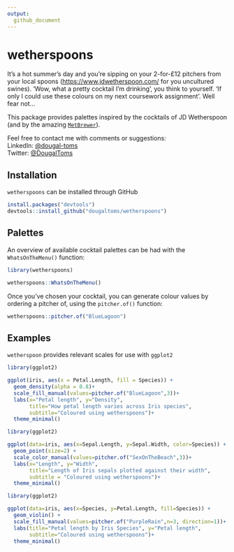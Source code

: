 ```yaml
---
output:
  github_document
---
```


<!-- README.md is generated from README.Rmd. Please edit that file -->

# wetherspoons

It's a hot summer's day and you're sipping on your 2-for-£12 pitchers from your local spoons (<https://www.jdwetherspoon.com/> for you uncultured swines). 'Wow, what a pretty cocktail I'm drinking', you think to yourself. 'If only I could use these colours on my next coursework assignment'. Well fear not...

This package provides palettes inspired by the cocktails of JD Wetherspoon (and by the amazing [`MetBrewer`](https://github.com/BlakeRMills/MetBrewer/)).

Feel free to contact me with comments or suggestions: <br />
LinkedIn: [@dougal-toms](https://www.linkedin.com/in/dougal-toms/)<br />
Twitter: [@DougalToms](https://www.twitter.com/DougalToms)

## Installation

`wetherspoons` can be installed through GitHub 
```r
install.packages("devtools")
devtools::install_github("dougaltoms/wetherspoons")
```

## Palettes
An overview of available cocktail palettes can be had with the `WhatsOnTheMenu()`
function:

```r
library(wetherspoons)

wetherspoons::WhatsOnTheMenu()
```

Once you've chosen your cocktail, you can generate colour values by ordering a pitcher of, using the `pitcher.of()` function:

```r
wetherspoons::pitcher.of("BlueLagoon")
```

## Examples
`wetherspoon` provides relevant scales for use with `ggplot2`

```r
library(ggplot2)

ggplot(iris, aes(x = Petal.Length, fill = Species)) +
  geom_density(alpha = 0.8)+
  scale_fill_manual(values=pitcher.of("BlueLagoon",3))+
  labs(x="Petal length", y="Density",
       title="How petal length varies across Iris species",
       subtitle="Coloured using wetherspoons")+
  theme_minimal()
```

```r
library(ggplot2)

ggplot(data=iris, aes(x=Sepal.Length, y=Sepal.Width, color=Species)) +
  geom_point(size=2) +
  scale_color_manual(values=pitcher.of("SexOnTheBeach",3))+
  labs(x="Length", y="Width",
       title="Length of Iris sepals plotted against their width",
       subtitle = "Coloured using wetherspoons")+
  theme_minimal()
```

```r
library(ggplot2)

ggplot(data=iris, aes(x=Species, y=Petal.Length, fill=Species)) +
  geom_violin() +
  scale_fill_manual(values=pitcher.of("PurpleRain",n=3, direction=1))+
  labs(title="Petal length by Iris Species", y="Petal length",
       subtitle="Coloured using wetherspoons")+
  theme_minimal()
```
